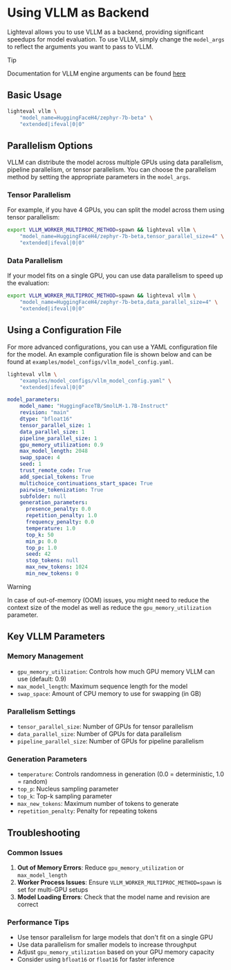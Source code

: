 # Using VLLM as Backend

Lighteval allows you to use VLLM as a backend, providing significant speedups for model evaluation.
To use VLLM, simply change the `model_args` to reflect the arguments you want to pass to VLLM.

> [!TIP]
> Documentation for VLLM engine arguments can be found [here](https://docs.vllm.ai/en/latest/serving/engine_args.html)

## Basic Usage

```bash
lighteval vllm \
    "model_name=HuggingFaceH4/zephyr-7b-beta" \
    "extended|ifeval|0|0"
```

## Parallelism Options

VLLM can distribute the model across multiple GPUs using data parallelism, pipeline parallelism, or tensor parallelism.
You can choose the parallelism method by setting the appropriate parameters in the `model_args`.

### Tensor Parallelism

For example, if you have 4 GPUs, you can split the model across them using tensor parallelism:

```bash
export VLLM_WORKER_MULTIPROC_METHOD=spawn && lighteval vllm \
    "model_name=HuggingFaceH4/zephyr-7b-beta,tensor_parallel_size=4" \
    "extended|ifeval|0|0"
```

### Data Parallelism

If your model fits on a single GPU, you can use data parallelism to speed up the evaluation:

```bash
export VLLM_WORKER_MULTIPROC_METHOD=spawn && lighteval vllm \
    "model_name=HuggingFaceH4/zephyr-7b-beta,data_parallel_size=4" \
    "extended|ifeval|0|0"
```

## Using a Configuration File

For more advanced configurations, you can use a YAML configuration file for the model.
An example configuration file is shown below and can be found at `examples/model_configs/vllm_model_config.yaml`.

```bash
lighteval vllm \
    "examples/model_configs/vllm_model_config.yaml" \
    "extended|ifeval|0|0"
```

```yaml
model_parameters:
    model_name: "HuggingFaceTB/SmolLM-1.7B-Instruct"
    revision: "main"
    dtype: "bfloat16"
    tensor_parallel_size: 1
    data_parallel_size: 1
    pipeline_parallel_size: 1
    gpu_memory_utilization: 0.9
    max_model_length: 2048
    swap_space: 4
    seed: 1
    trust_remote_code: True
    add_special_tokens: True
    multichoice_continuations_start_space: True
    pairwise_tokenization: True
    subfolder: null
    generation_parameters:
      presence_penalty: 0.0
      repetition_penalty: 1.0
      frequency_penalty: 0.0
      temperature: 1.0
      top_k: 50
      min_p: 0.0
      top_p: 1.0
      seed: 42
      stop_tokens: null
      max_new_tokens: 1024
      min_new_tokens: 0
```

> [!WARNING]
> In case of out-of-memory (OOM) issues, you might need to reduce the context size of the
> model as well as reduce the `gpu_memory_utilization` parameter.


## Key VLLM Parameters

### Memory Management
- `gpu_memory_utilization`: Controls how much GPU memory VLLM can use (default: 0.9)
- `max_model_length`: Maximum sequence length for the model
- `swap_space`: Amount of CPU memory to use for swapping (in GB)

### Parallelism Settings
- `tensor_parallel_size`: Number of GPUs for tensor parallelism
- `data_parallel_size`: Number of GPUs for data parallelism
- `pipeline_parallel_size`: Number of GPUs for pipeline parallelism

### Generation Parameters
- `temperature`: Controls randomness in generation (0.0 = deterministic, 1.0 = random)
- `top_p`: Nucleus sampling parameter
- `top_k`: Top-k sampling parameter
- `max_new_tokens`: Maximum number of tokens to generate
- `repetition_penalty`: Penalty for repeating tokens

## Troubleshooting

### Common Issues

1. **Out of Memory Errors**: Reduce `gpu_memory_utilization` or `max_model_length`
2. **Worker Process Issues**: Ensure `VLLM_WORKER_MULTIPROC_METHOD=spawn` is set for multi-GPU setups
3. **Model Loading Errors**: Check that the model name and revision are correct

### Performance Tips

- Use tensor parallelism for large models that don't fit on a single GPU
- Use data parallelism for smaller models to increase throughput
- Adjust `gpu_memory_utilization` based on your GPU memory capacity
- Consider using `bfloat16` or `float16` for faster inference
